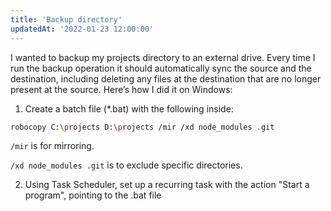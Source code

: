 ```yaml
---
title: 'Backup directory'
updatedAt: '2022-01-23 12:00:00'
---
```


I wanted to backup my projects directory to an external drive. Every time I run the backup operation it should automatically sync the source and the destination, including deleting any files at the destination that are no longer present at the source. Here’s how I did it on Windows:

1. Create a batch file (\*.bat) with the following inside:

```bash
robocopy C:\projects D:\projects /mir /xd node_modules .git
```

`/mir` is for mirroring.

`/xd node_modules .git` is to exclude specific directories.

2. Using Task Scheduler, set up a recurring task with the action "Start a program", pointing to the .bat file
